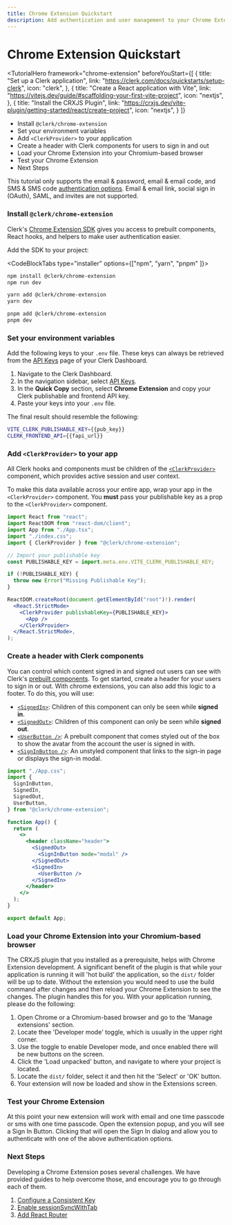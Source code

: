 ```yaml
---
title: Chrome Extension Quickstart
description: Add authentication and user management to your Chrome Extension with Clerk.
---
```


# Chrome Extension Quickstart

<TutorialHero
  framework="chrome-extension"
  beforeYouStart={[
    {
      title: "Set up a Clerk application",
      link: "https://clerk.com/docs/quickstarts/setup-clerk",
      icon: "clerk",
    },
    {
      title: "Create a React application with Vite",
      link: "https://vitejs.dev/guide/#scaffolding-your-first-vite-project",
      icon: "nextjs",
    },
    {
      title: "Install the CRXJS Plugin",
      link: "https://crxjs.dev/vite-plugin/getting-started/react/create-project",
      icon: "nextjs",
    }
  ]}
>

- Install `@clerk/chrome-extension`
- Set your environment variables
- Add `<ClerkProvider>` to your application
- Create a header with Clerk components for users to sign in and out
- Load your Chrome Extension into your Chromium-based browser
- Test your Chrome Extension
- Next Steps

</TutorialHero>

This tutorial only supports the email & password, email & email code, and SMS & SMS code [authentication options](/docs/authentication/configuration/sign-up-sign-in-options). Email & email link, social sign in (OAuth), SAML, and invites are not supported.

<Steps>

### Install `@clerk/chrome-extension`

Clerk's [Chrome Extension SDK](/docs/references/chrome-extension/overview) gives you access to prebuilt components, React hooks, and helpers to make user authentication easier.

Add the SDK to your project:

<CodeBlockTabs type="installer" options={["npm", "yarn",  "pnpm" ]}>
  ```bash filename="terminal"
  npm install @clerk/chrome-extension
  npm run dev
  ```
  ```bash filename="terminal"
  yarn add @clerk/chrome-extension
  yarn dev
  ```

  ```bash filename="terminal"
  pnpm add @clerk/chrome-extension
  pnpm dev
  ```
</CodeBlockTabs>

### Set your environment variables

<SignedIn>

Add the following keys to your `.env` file. These keys can always be retrieved from the [API Keys](https://dashboard.clerk.com/last-active?path=api-keys) page of your Clerk Dashboard.

</SignedIn>

<SignedOut>

1. Navigate to the Clerk Dashboard.
2. In the navigation sidebar, select [API Keys](https://dashboard.clerk.com/last-active?path=api-keys).
3. In the **Quick Copy** section, select **Chrome Extension** and copy your Clerk publishable and frontend API key.
4. Paste your keys into your `.env` file.

The final result should resemble the following:

</SignedOut>

  <InjectKeys>

  ```sh filename=".env.local"
  VITE_CLERK_PUBLISHABLE_KEY={{pub_key}}
  CLERK_FRONTEND_API={{fapi_url}}
  ```

  </InjectKeys>

### Add `<ClerkProvider>` to your app

All Clerk hooks and components must be children of the [`<ClerkProvider>`](/docs/components/clerk-provider) component, which provides active session and user context.

To make this data available across your entire app, wrap your app in the `<ClerkProvider>` component. You **must** pass your publishable key as a prop to the `<ClerkProvider>` component.

```jsx filename="src/main.ts" {5, 7-12, 16, 18}
import React from "react";
import ReactDOM from "react-dom/client";
import App from "./App.tsx";
import "./index.css";
import { ClerkProvider } from "@clerk/chrome-extension";

// Import your publishable key
const PUBLISHABLE_KEY = import.meta.env.VITE_CLERK_PUBLISHABLE_KEY;

if (!PUBLISHABLE_KEY) {
  throw new Error("Missing Publishable Key");
}

ReactDOM.createRoot(document.getElementById("root")!).render(
  <React.StrictMode>
    <ClerkProvider publishableKey={PUBLISHABLE_KEY}>
      <App />
    </ClerkProvider>
  </React.StrictMode>,
);
```

### Create a header with Clerk components

You can control which content signed in and signed out users can see with Clerk's [prebuilt components](/docs/components/overview). To get started, create a header for your users to sign in or out. With chrome extensions, you can also add this logic to a footer. To do this, you will use:

- [`<SignedIn>`](/docs/components/control/signed-in): Children of this component can only be seen while **signed in**.
- [`<SignedOut>`](/docs/components/control/signed-out): Children of this component can only be seen while **signed out**.
- [`<UserButton />`](/docs/components/user/user-button): A prebuilt component that comes styled out of the box to show the avatar from the account the user is signed in with.
- [`<SignInButton />`](/docs/components/unstyled/sign-in-button): An unstyled component that links to the sign-in page or displays the sign-in modal.

```jsx filename="src/App.tsx" {2-7, 12-19}
import "./App.css";
import {
  SignInButton,
  SignedIn,
  SignedOut,
  UserButton,
} from "@clerk/chrome-extension";

function App() {
  return (
    <>
      <header className="header">
        <SignedOut>
          <SignInButton mode="modal" />
        </SignedOut>
        <SignedIn>
          <UserButton />
        </SignedIn>
      </header>
    </>
  );
}

export default App;
```

### Load your Chrome Extension into your Chromium-based browser

The CRXJS plugin that you installed as a prerequisite, helps with Chrome Extension development. A significant benefit of the plugin is that while your application is running it will 'hot build' the application, so the `dist/` folder will be up to date. Without the extension you would need to use the build command after changes and then reload your Chrome Extension to see the changes. The plugin handles this for you. With your application running, please do the following:

1. Open Chrome or a Chromium-based browser and go to the 'Manage extensions' section.
2. Locate thee 'Developer mode' toggle, which is usually in the upper right corner.
3. Use the toggle to enable Developer mode, and once enabled there will be new buttons on the screen.
4. Click the 'Load unpacked' button, and navigate to where your project is located.
5. Locate the `dist/` folder, select it and then hit the 'Select' or 'OK' button.
6. Your extension will now be loaded and show in the Extensions screen.

### Test your Chrome Extension

At this point your new extension will work with email and one time passcode or sms with one time passcode. Open the extension popup, and you will see a Sign In Button. Clicking that will open the Sign In dialog and allow you to authenticate with one of the above authentication options.

### Next Steps

Developing a Chrome Extension poses several challenges. We have provided guides to help overcome those, and encourage you to go through each of them.

1. [Configure a Consistent Key](/docs/references/chrome-extension/configure-consistent-key)
2. [Enable sessionSyncWithTab](/docs/references/chrome-extension/syncsessionwithtab-configuration)
3. [Add React Router](/docs/references/chrome-extension/add-react-router)


</Steps>
